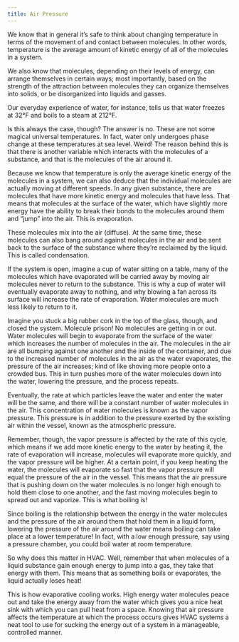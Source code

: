 ```yaml
---
title: Air Pressure
---
```


We know that in general it’s safe to think about changing temperature in terms of the movement of and contact between molecules. In other words, temperature is the average amount of kinetic energy of all of the molecules in a system. 

We also know that molecules, depending on their levels of energy, can arrange themselves in certain ways; most importantly, based on the strength of the attraction between molecules they can organize themselves into solids, or be disorganized into liquids and gasses.

Our everyday experience of water, for instance, tells us that water freezes at 32°F and boils to a steam at 212°F.

Is this always the case, though? The answer is no. These are not some magical universal temperatures. In fact, water only undergoes phase change at these temperatures at sea level. Weird!
The reason behind this is that there is another variable which interacts with the molecules of a substance, and that is the molecules of the air around it. 

Because we know that temperature is only the average kinetic energy of the molecules in a system, we can also deduce that the individual molecules are actually moving at different speeds. In any given substance, there are molecules that have more kinetic energy and molecules that have less. That means that molecules at the surface of the water, which have slightly more energy have the ability to break their bonds to the molecules around them and “jump” into the air. This is evaporation. 

These molecules mix into the air (diffuse). At the same time, these molecules can also bang around against molecules in the air and be sent back to the surface of the substance where they’re reclaimed by the liquid. This is called condensation.


If the system is open, imagine a cup of water sitting on a table, many of the molecules which have evaporated will be carried away by moving air molecules never to return to the substance. This is why a cup of water will eventually evaporate away to nothing, and why blowing a fan across its surface will increase the rate of evaporation. Water molecules are much less likely to return to it. 

Imagine you stuck a big rubber cork in the top of the glass, though, and closed the system. Molecule prison! No molecules are getting in or out. Water molecules will begin to evaporate from the surface of the water which increases the number of molecules in the air. The molecules in the air are all bumping against one another and the inside of the container, and due to the increased number of molecules in the air as the water evaporates, the pressure of the air increases; kind of like shoving more people onto a crowded bus. This in turn pushes more of the water molecules down into the water, lowering the pressure, and the process repeats.

Eventually, the rate at which particles leave the water and enter the water will be the same, and there will be a constant number of water molecules in the air. This concentration of water molecules is known as the vapor pressure. This pressure is in addition to the pressure exerted by the existing air within the vessel, known as the atmospheric pressure.

Remember, though, the vapor pressure is affected by the rate of this cycle, which means if we add more kinetic energy to the water by heating it, the rate of evaporation will increase, molecules will evaporate more quickly, and the vapor pressure will be higher.
At a certain point, if you keep heating the water, the molecules will evaporate so fast that the vapor pressure will equal the pressure of the air in the vessel. This means that the air pressure that is pushing down on the water molecules is no longer high enough to hold them close to one another, and the fast moving molecules begin to spread out and vaporize. This is what boiling is!

Since boiling is the relationship between the energy in the water molecules and the pressure of the air around them that hold them in a liquid form, lowering the pressure of the air around the water means boiling can take place at a lower temperature! In fact, with a low enough pressure, say using a pressure chamber, you could boil water at room temperature.

So why does this matter in HVAC. Well, remember that when molecules of a liquid substance gain enough energy to jump into a gas, they take that energy with them. This means that as something boils or evaporates, the liquid actually loses heat!

This is how evaporative cooling works. High energy water molecules peace out and take the energy away from the water which gives you a nice heat sink with which you can pull heat from a space. Knowing that air pressure affects the temperature at which the process occurs gives HVAC systems a neat tool to use for sucking the energy out of a system in a manageable, controlled manner. 
